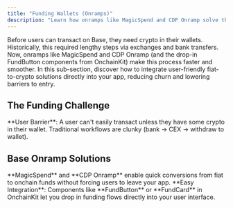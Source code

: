 ```yaml
---
title: "Funding Wallets (Onramps)"
description: "Learn how onramps like MagicSpend and CDP Onramp solve the fiat-to-crypto conversion challenge, enabling smooth user onboarding with FundButton components."
---
```


Before users can transact on Base, they need crypto in their wallets. Historically, this required lengthy steps via exchanges and bank transfers. Now, onramps like MagicSpend and CDP Onramp (and the drop-in FundButton components from OnchainKit) make this process faster and smoother. In this sub-section, discover how to integrate user-friendly fiat-to-crypto solutions directly into your app, reducing churn and lowering barriers to entry.

## The Funding Challenge

<Warning>
**User Barrier**: A user can't easily transact unless they have some crypto in their wallet. Traditional workflows are clunky (bank → CEX → withdraw to wallet).
</Warning>

## Base Onramp Solutions

<Tip>
**MagicSpend** and **CDP Onramp** enable quick conversions from fiat to onchain funds without forcing users to leave your app.
</Tip>

<Check>
**Easy Integration**: Components like **FundButton** or **FundCard** in OnchainKit let you drop in funding flows directly into your user interface.
</Check>


<PolicyBanner />